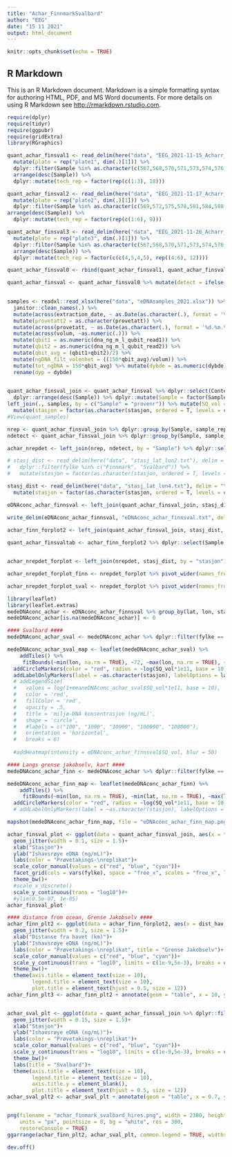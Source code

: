 ```yaml
---
title: "Achar_FinnmarkSvalbard"
author: "EEG"
date: "15 11 2021"
output: html_document
---
```


```r
knitr::opts_chunk$set(echo = TRUE)
```

## R Markdown

This is an R Markdown document. Markdown is a simple formatting syntax for authoring HTML, PDF, and MS Word documents. For more details on using R Markdown see <http://rmarkdown.rstudio.com>.
```r
require(dplyr)
require(tidyr)
require(ggpubr)
require(gridExtra)
library(RGraphics)
```


```r
quant_achar_finsval1 <- read_delim(here("data", "EEG_2021-11-15_Acharr_FinSval_plate1_CFX96_016.txt")) %>% 
  mutate(plate = rep("plate1", dim(.)[1])) %>% 
  dplyr::filter(Sample %in% as.character(c(567,568,570,571,573,574,576,577,579,580,582,583,586,587,589,590,592,593))) %>% 
  arrange(desc(Sample)) %>%
  dplyr::mutate(tech_rep = factor(rep(c(1:3), 18)))

quant_achar_finsval2 <- read_delim(here("data", "EEG_2021-11-17_Acharr_finm_svalb_samprep3CFX96_016.txt")) %>% 
  mutate(plate = rep("plate2", dim(.)[1])) %>% 
  dplyr::filter(Sample %in% as.character(c(569,572,575,578,581,584,588,591,594))) %>% 
arrange(desc(Sample)) %>% 
  dplyr::mutate(tech_rep = factor(rep(c(1:6), 9)))

quant_achar_finsval3 <- read_delim(here("data", "EEG_2021-11-26_Acharr_finm_svalb_samprep12_techrep46CFX96_016.txt")) %>% 
  mutate(plate = rep("plate3", dim(.)[1])) %>% 
  dplyr::filter(Sample %in% as.character(c(567,568,570,571,573,574,576,577,579, 580, 582, 583, 592,593))) %>% 
  arrange(desc(Sample)) %>% 
  dplyr::mutate(tech_rep = factor(c(c(4,5,4,5), rep((4:6), 12))))

quant_achar_finsval0 <- rbind(quant_achar_finsval1, quant_achar_finsval2, quant_achar_finsval3)

quant_achar_finsval <- quant_achar_finsval0 %>% mutate(detect = ifelse(SQ == "NaN", 0, 1))

 
samples <- readxl::read_xlsx(here("data", "eDNAsamples_2021.xlsx")) %>%
  janitor::clean_names(.) %>% 
  mutate(across(extraction_date, ~ as.Date(as.character(.), format = '%Y-%m-%d'))) %>%
  mutate(provetatt2 = as.character(provetatt)) %>%
  mutate(across(provetatt, ~ as.Date(as.character(.), format = '%d.%m.%Y'))) %>%
  mutate(across(volum, ~as.numeric(.))) %>% 
  mutate(qbit1 = as.numeric(dna_ng_m_l_qubit_read1)) %>% 
  mutate(qbit2 = as.numeric(dna_ng_m_l_qubit_read2)) %>% 
  mutate(qbit_avg = (qbit1+qbit2)/2) %>% 
  mutate(ngDNA_filt_volenhet = ((150*qbit_avg)/volum)) %>% 
  mutate(tot_ngDNA = 150*qbit_avg) %>% mutate(dybde = as.numeric(dybde)) %>% 
  rename(dyp = dybde)
  

```

```r
quant_achar_finsval_join <- quant_achar_finsval %>% dplyr::select(Content, Sample, Cq, SQ, plate, detect, tech_rep) %>%  dplyr::mutate(SQ = as.numeric(SQ)) %>% 
  dplyr::arrange(desc(Sample)) %>% dplyr::mutate(Sample = factor(Sample)) %>% 
left_join(., samples, by = c("Sample" = "provenr")) %>% mutate(SQ_vol = SQ/volum) %>% 
  mutate(stasjon = factor(as.character(stasjon, ordered = T, levels = c("4","3","2","1","5","6", "TV", "BT", "LS"))))
#View(quant_samples)

nrep <- quant_achar_finsval_join %>% dplyr::group_by(Sample, sample_rep, stasjon) %>% count()
ndetect <- quant_achar_finsval_join %>% dplyr::group_by(Sample, sample_rep, stasjon) %>% summarise(num_detect = sum(detect))

achar_nrepdet <- left_join(nrep, ndetect, by = "Sample") %>% dplyr::select(-sample_rep.y, -stasjon.y) %>% rename(stasjon = stasjon.x, sample_rep = sample_rep.x)

# stasj_dist <- read_delim(here("data", "stasj_lat_lon2.txt"), delim = "\t") %>%
#   dplyr::filter(fylke %in% c("Finnmark", "Svalbard")) %>% 
#   mutate(stasjon = factor(as.character(stasjon, ordered = T, levels = c("4","3","2","1","5","6", "TV", "BT", "LS"))))

stasj_dist <- read_delim(here("data", "stasj_lat_lon4.txt"), delim = "\t") %>% dplyr::filter(fylke %in% c("Finnmark", "Svalbard")) %>% 
  mutate(stasjon = factor(as.character(stasjon, ordered = T, levels = c("4","3","2","1","5","6", "TV", "BT", "LS"))))

eDNAconc_achar_finnsval <- left_join(quant_achar_finsval_join, stasj_dist, by = c("innsjo" = "innsjo", "stasjon" = "stasjon", "dyp" = "dyp")) %>% dplyr::select(Sample, Cq, SQ, sample_rep, tech_rep, dyp, stasjon, innsjo, fylke.y, volum, SQ_vol, lat, lon, provetatt) %>% rename(fylke = "fylke.y")

write_delim(eDNAconc_achar_finnsval, "eDNAconc_achar_finnsval.txt", delim = "\t")
  
achar_finn_forplot2 <- left_join(quant_achar_finsval_join, stasj_dist, by = "stasjon")

quant_achar_finsvaltab <- achar_finn_forplot2 %>% dplyr::select(Sample, Cq, SQ, sample_rep, tech_rep, stasjon, innsjo, fylke, volum, SQ_vol)


achar_nrepdet_forplot <- left_join(nrepdet, stasj_dist, by = "stasjon") %>% mutate(fraction = stringr::str_c(num_detect, n, sep = "/")) %>% ungroup() %>% dplyr::select(sample_rep, stasjon, fraction)

achar_nrepdet_forplot_finn <- nrepdet_forplot %>% pivot_wider(names_from = stasjon, values_from = fraction) %>% dplyr::select(`4`, `3`, `2`, `1`, `5`, `6`)

achar_nrepdet_forplot_sval <- nrepdet_forplot %>% pivot_wider(names_from = stasjon, values_from = fraction) %>% dplyr::select(BT, LS, TV)

library(leaflet)
library(leaflet.extras)
medeDNAconc_achar <- eDNAconc_achar_finnsval %>% group_by(lat, lon, stasjon, fylke) %>% summarise_if(is.numeric, ~median(., na.rm = T))
medeDNAconc_achar[is.na(medeDNAconc_achar)] <- 0

#### Svalbard ####
medeDNAconc_achar_sval <- medeDNAconc_achar %>% dplyr::filter(fylke == "Svalbard")

medeDNAconc_achar_sval_map <- leaflet(medeDNAconc_achar_sval) %>% 
    addTiles() %>% 
     fitBounds(~min(lon, na.rm = TRUE), ~72, ~max(lon, na.rm = TRUE), ~max(lat, na.rm = TRUE)) %>% 
  addCircleMarkers(color = "red", radius = ~log(SQ_vol*1e11, base = 10)) %>% 
  addLabelOnlyMarkers(label = ~as.character(stasjon), labelOptions = labelOptions(noHide = T, direction = 'left', textOnly = T, textsize = "20px"))# %>% 
  # addLegendSize(
  #   values = log(1+meaneDNAconc_achar_sval$SQ_vol*1e11, base = 10),
  #   color = 'red',
  #   fillColor = 'red',
  #   opacity = .5,
  #   title = 'miljø-DNA konsentrasjon (ng/mL)',
  #   shape = 'circle',
  #   #labels = c("100", "1000", "10000", "100000", "100000"),
  #   orientation = 'horizontal',
  #   breaks = 6)
 
  #addHeatmap(intensity = eDNAconc_achar_finnsval$SQ_vol, blur = 50)

#### Langs grense jakobselv, kart ####
medeDNAconc_achar_finn <- medeDNAconc_achar %>% dplyr::filter(fylke == "Finnmark")

medeDNAconc_achar_finn_map <- leaflet(medeDNAconc_achar_finn) %>% 
    addTiles() %>% 
     fitBounds(~min(lon, na.rm = TRUE), ~min(lat, na.rm = TRUE), ~max(lon, na.rm = TRUE), ~max(lat, na.rm = TRUE)+0.04) %>% 
  addCircleMarkers(color = "red", radius = ~log(SQ_vol*1e11, base = 10)) #%>% 
  # addLabelOnlyMarkers(label = ~as.character(stasjon), labelOptions = labelOptions(noHide = T, direction = 'left', textOnly = T, textsize = "20px"))

mapshot(medeDNAconc_achar_finn_map, file = "eDNAconc_achar_finn_map.png")

```

```r
achar_finsval_plot <- ggplot(data = quant_achar_finsval_join, aes(x = factor(stasjon, ordered = T, levels =   c("4","3","2","1","5","6", "TV", "BT", "LS")), y = SQ_vol, color = sample_rep, text = Sample))+
  geom_jitter(width = 0.1, size = 1.5)+
  xlab("Stasjon")+
  ylab("Ishavsrøye eDNA (ng/mL)")+
  labs(color = "Prøvetakings-\nreplikat")+
  scale_color_manual(values = c("red", "blue", "cyan"))+
  facet_grid(cols = vars(fylke), space = "free_x", scales = "free_x", labeller = as_labeller(c("Finnmark" = "Finnmark - Grense Jakobselv", "Svalbard" = "Svalbard")))+
  theme_bw()+
  #scale_x_discrete()
  scale_y_continuous(trans = "log10")#+
  #ylim(0.5e-07, 1e-05)
achar_finsval_plot

#### distance from ocean, Grense Jakobselv ####
achar_finn_plt2 <- ggplot(data = achar_finn_forplot2, aes(x = dist_hav, y = SQ_vol, color = sample_rep))+
  geom_jitter(width = 0.2, size = 1.5)+
  xlab("Distanse fra havet (km)")+
  ylab("Ishavsrøye eDNA (ng/mL)")+
  labs(color = "Prøvetakings-\nreplikat", title = "Grense Jakobselv")+
  scale_color_manual(values = c("red", "blue", "cyan"))+
  scale_y_continuous(trans = "log10", limits = c(1e-9,5e-3), breaks = c(1e-3, 1e-4, 1e-5, 1e-6, 1e-7, 1e-8, 1e-9))+
  theme_bw()+
  theme(axis.title = element_text(size = 10),
        legend.title = element_text(size = 10),
        plot.title = element_text(hjust = 0.5, size = 12))
achar_finn_plt3 <- achar_finn_plt2 + annotate(geom = "table", x = 10, y = 5e-4, label = list(nrepdet_forplot_finn))


achar_sval_plt <- ggplot(data = quant_achar_finsval_join %>% dplyr::filter(fylke == "Svalbard"), aes(x = stasjon, y = SQ_vol, color = sample_rep))+
  geom_jitter(width = 0.15, size = 1.5)+
  xlab("Stasjon")+
  ylab("Ishavsrøye eDNA (ng/mL)")+
  labs(color = "Prøvetakings-\nreplikat")+
  scale_color_manual(values = c("red", "blue", "cyan"))+
  scale_y_continuous(trans = "log10", limits = c(1e-9,5e-3), breaks = c(1e-3, 1e-4, 1e-5, 1e-6, 1e-7, 1e-8, 1e-9), labels = NULL)+
  theme_bw()+
  labs(title = "Svalbard")+
  theme(axis.title = element_text(size = 10),
        legend.title = element_text(size = 10),
        axis.title.y = element_blank(),
        plot.title = element_text(hjust = 0.5, size = 12))
achar_sval_plt2 <- achar_sval_plt + annotate(geom = "table", x = 0.7, y = 5e-4, label = list(achar_nrepdet_forplot_sval))


png(filename = "achar_finmark_svalbard_hires.png", width = 2300, height = 1000,
    units = "px", pointsize = 8, bg = "white", res = 300,
    restoreConsole = TRUE)
ggarrange(achar_finn_plt2, achar_sval_plt, common.legend = TRUE, widths = c(2,1))

dev.off()

```
